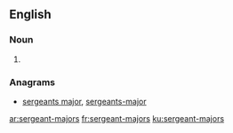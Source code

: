 ==English==

===Noun===
{{head|en|noun plural form}}

# {{plural of|sergeant-major|lang=en}}

===Anagrams===
* [[sergeants major#English|sergeants major]], [[sergeants-major#English|sergeants-major]]

[[ar:sergeant-majors]]
[[fr:sergeant-majors]]
[[ku:sergeant-majors]]